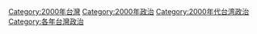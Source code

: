 [[Category:2000年台灣|Category:2000年台灣]]
[[Category:2000年政治|Category:2000年政治]]
[[Category:2000年代台湾政治|Category:2000年代台湾政治]]
[[Category:各年台灣政治|Category:各年台灣政治]]